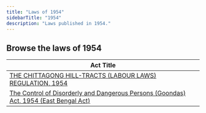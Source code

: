 ```yaml
---
title: "Laws of 1954"
sidebarTitle: "1954"
description: "Laws published in 1954."
---
```


## Browse the laws of 1954

| Act Title |
|-----------|
| [THE CHITTAGONG HILL-TRACTS (LABOUR LAWS) REGULATION, 1954](/laws/act-1357) |
| [The Control of Disorderly and Dangerous Persons (Goondas) Act, 1954 (East Bengal Act)](/laws/act-261) |
